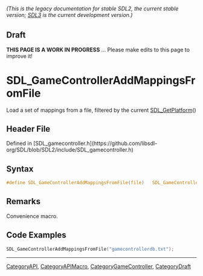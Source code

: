 ====== (This is the legacy documentation for stable SDL2, the current stable version; [https://wiki.libsdl.org/SDL3/ SDL3] is the current development version.) ======

== Draft ==

'''THIS PAGE IS A WORK IN PROGRESS''' ... Please make edits to this page to improve it!



<!-- #*^*^*^*^*See https://wiki.libsdl.org/SGFunctions for details on editing this page*^*^*^*^* -->
= SDL_GameControllerAddMappingsFromFile =

Load a set of mappings from a file, filtered by the current [[SDL_GetPlatform]]()

== Header File ==

Defined in [SDL_gamecontroller.h](https://github.com/libsdl-org/SDL/blob/SDL2/include/SDL_gamecontroller.h)

== Syntax ==

<syntaxhighlight lang='c'>
#define SDL_GameControllerAddMappingsFromFile(file)   SDL_GameControllerAddMappingsFromRW(SDL_RWFromFile(file, "rb"), 1)</syntaxhighlight>

== Remarks ==

Convenience macro.

== Code Examples ==

<syntaxhighlight lang='c++'>
SDL_GameControllerAddMappingsFromFile("gamecontrollerdb.txt");
</syntaxhighlight>

----
[[CategoryAPI]], [[CategoryAPIMacro]], [[CategoryGameController]], [[CategoryDraft]]
<!-- #See the Style Guide for instructions on editing the footer. -->


